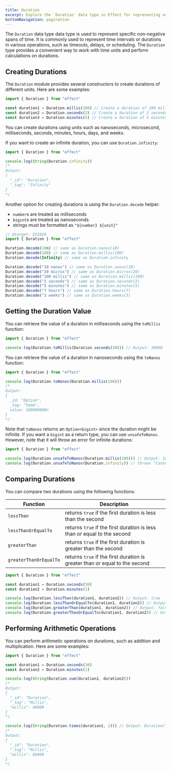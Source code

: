 ```yaml
---
title: Duration
excerpt: Explore the `Duration` data type in Effect for representing non-negative spans of time. Learn to create durations with different units, including milliseconds, seconds, and minutes. Discover options for creating infinite durations and decoding values. Retrieve duration values in milliseconds or nanoseconds. Compare durations and perform arithmetic operations like addition and multiplication. Master the capabilities of the `Duration` module for efficient time handling in your applications.
bottomNavigation: pagination
---
```


The `Duration` data type data type is used to represent specific non-negative spans of time. It is commonly used to represent time intervals or durations in various operations, such as timeouts, delays, or scheduling. The `Duration` type provides a convenient way to work with time units and perform calculations on durations.

## Creating Durations

The `Duration` module provides several constructors to create durations of different units. Here are some examples:

```ts twoslash
import { Duration } from "effect"

const duration1 = Duration.millis(100) // Create a duration of 100 milliseconds
const duration2 = Duration.seconds(2) // Create a duration of 2 seconds
const duration3 = Duration.minutes(5) // Create a duration of 5 minutes
```

You can create durations using units such as nanoseconds, microsecond, milliseconds, seconds, minutes, hours, days, and weeks.

If you want to create an infinite duration, you can use `Duration.infinity`:

```ts twoslash
import { Duration } from "effect"

console.log(String(Duration.infinity))
/*
Output:
{
  "_id": "Duration",
  "_tag": "Infinity"
}
*/
```

Another option for creating durations is using the `Duration.decode` helper:

- `number`s are treated as milliseconds
- `bigint`s are treated as nanoseconds
- strings must be formatted as `"${number} ${unit}"`

```ts twoslash
// @target: ES2020
import { Duration } from "effect"

Duration.decode(10n) // same as Duration.nanos(10)
Duration.decode(100) // same as Duration.millis(100)
Duration.decode(Infinity) // same as Duration.infinity

Duration.decode("10 nanos") // same as Duration.nanos(10)
Duration.decode("20 micros") // same as Duration.micros(20)
Duration.decode("100 millis") // same as Duration.millis(100)
Duration.decode("2 seconds") // same as Duration.seconds(2)
Duration.decode("5 minutes") // same as Duration.minutes(5)
Duration.decode("7 hours") // same as Duration.hours(7)
Duration.decode("3 weeks") // same as Duration.weeks(3)
```

## Getting the Duration Value

You can retrieve the value of a duration in milliseconds using the `toMillis` function:

```ts twoslash
import { Duration } from "effect"

console.log(Duration.toMillis(Duration.seconds(30))) // Output: 30000
```

You can retrieve the value of a duration in nanoseconds using the `toNanos` function:

```ts twoslash
import { Duration } from "effect"

console.log(Duration.toNanos(Duration.millis(100)))
/*
Output:
{
  _id: "Option",
  _tag: "Some",
  value: 100000000n
}
*/
```

Note that `toNanos` returns an `Option<bigint>` since the duration might be infinite. If you want a `bigint` as a return type, you can use `unsafeToNanos`. However, note that it will throw an error for infinite durations:

```ts twoslash
import { Duration } from "effect"

console.log(Duration.unsafeToNanos(Duration.millis(100))) // Output: 100000000n
console.log(Duration.unsafeToNanos(Duration.infinity)) // throws "Cannot convert infinite duration to nanos"
```

## Comparing Durations

You can compare two durations using the following functions:

| **Function**           | **Description**                                                             |
| ---------------------- | --------------------------------------------------------------------------- |
| `lessThan`             | returns `true` if the first duration is less than the second                |
| `lessThanOrEqualTo`    | returns `true` if the first duration is less than or equal to the second    |
| `greaterThan`          | returns `true` if the first duration is greater than the second             |
| `greaterThanOrEqualTo` | returns `true` if the first duration is greater than or equal to the second |

```ts twoslash
import { Duration } from "effect"

const duration1 = Duration.seconds(30)
const duration2 = Duration.minutes(1)

console.log(Duration.lessThan(duration1, duration2)) // Output: true
console.log(Duration.lessThanOrEqualTo(duration1, duration2)) // Output: true
console.log(Duration.greaterThan(duration1, duration2)) // Output: false
console.log(Duration.greaterThanOrEqualTo(duration1, duration2)) // Output: false
```

## Performing Arithmetic Operations

You can perform arithmetic operations on durations, such as addition and multiplication. Here are some examples:

```ts twoslash
import { Duration } from "effect"

const duration1 = Duration.seconds(30)
const duration2 = Duration.minutes(1)

console.log(String(Duration.sum(duration1, duration2)))
/*
Output:
{
  "_id": "Duration",
  "_tag": "Millis",
  "millis": 90000
}
*/

console.log(String(Duration.times(duration1, 2))) // Output: Duration("60000 millis")
/*
Output:
{
  "_id": "Duration",
  "_tag": "Millis",
  "millis": 60000
}
*/
```
